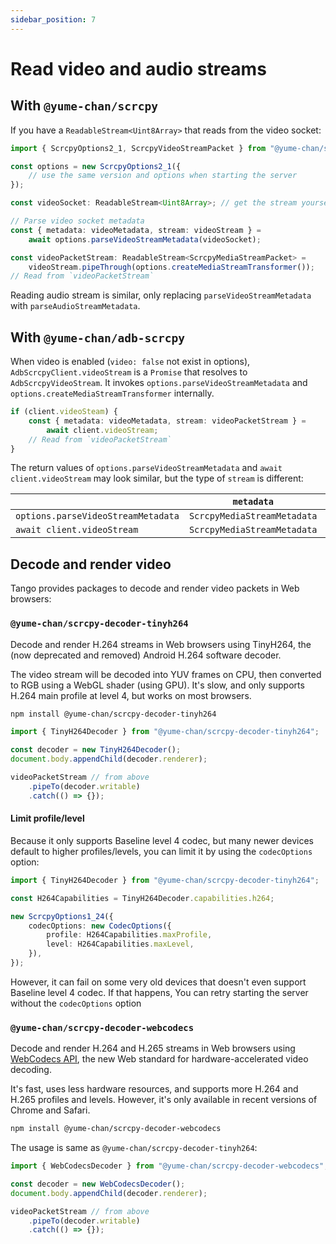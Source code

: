 ```yaml
---
sidebar_position: 7
---
```


# Read video and audio streams

## With `@yume-chan/scrcpy`

If you have a `ReadableStream<Uint8Array>` that reads from the video socket:

```ts transpile
import { ScrcpyOptions2_1, ScrcpyVideoStreamPacket } from "@yume-chan/scrcpy";

const options = new ScrcpyOptions2_1({
    // use the same version and options when starting the server
});

const videoSocket: ReadableStream<Uint8Array>; // get the stream yourself

// Parse video socket metadata
const { metadata: videoMetadata, stream: videoStream } =
    await options.parseVideoStreamMetadata(videoSocket);

const videoPacketStream: ReadableStream<ScrcpyMediaStreamPacket> =
    videoStream.pipeThrough(options.createMediaStreamTransformer());
// Read from `videoPacketStream`
```

Reading audio stream is similar, only replacing `parseVideoStreamMetadata` with `parseAudioStreamMetadata`.

## With `@yume-chan/adb-scrcpy`

When video is enabled (`video: false` not exist in options), `AdbScrcpyClient.videoStream` is a `Promise` that resolves to `AdbScrcpyVideoStream`. It invokes `options.parseVideoStreamMetadata` and `options.createMediaStreamTransformer` internally.

```ts transpile
if (client.videoSteam) {
    const { metadata: videoMetadata, stream: videoPacketStream } =
        await client.videoStream;
    // Read from `videoPacketStream`
}
```

The return values of `options.parseVideoStreamMetadata` and `await client.videoStream` may look similar, but the type of `stream` is different:

|                                    | `metadata`                  | `stream`                                  |
| ---------------------------------- | --------------------------- | ----------------------------------------- |
| `options.parseVideoStreamMetadata` | `ScrcpyMediaStreamMetadata` | `ReadableStream<Uint8Array>`              |
| `await client.videoStream`         | `ScrcpyMediaStreamMetadata` | `ReadableStream<ScrcpyMediaStreamPacket>` |

## Decode and render video

Tango provides packages to decode and render video packets in Web browsers:

### `@yume-chan/scrcpy-decoder-tinyh264`

Decode and render H.264 streams in Web browsers using TinyH264, the (now deprecated and removed) Android H.264 software decoder.

The video stream will be decoded into YUV frames on CPU, then converted to RGB using a WebGL shader (using GPU). It's slow, and only supports H.264 main profile at level 4, but works on most browsers.

```sh npm2yarn
npm install @yume-chan/scrcpy-decoder-tinyh264
```

```ts transpile
import { TinyH264Decoder } from "@yume-chan/scrcpy-decoder-tinyh264";

const decoder = new TinyH264Decoder();
document.body.appendChild(decoder.renderer);

videoPacketStream // from above
    .pipeTo(decoder.writable)
    .catch(() => {});
```

#### Limit profile/level

Because it only supports Baseline level 4 codec, but many newer devices default to higher profiles/levels, you can limit it by using the `codecOptions` option:

```ts transpile
import { TinyH264Decoder } from "@yume-chan/scrcpy-decoder-tinyh264";

const H264Capabilities = TinyH264Decoder.capabilities.h264;

new ScrcpyOptions1_24({
    codecOptions: new CodecOptions({
        profile: H264Capabilities.maxProfile,
        level: H264Capabilities.maxLevel,
    }),
});
```

However, it can fail on some very old devices that doesn't even support Baseline level 4 codec. If that happens, You can retry starting the server without the `codecOptions` option

### `@yume-chan/scrcpy-decoder-webcodecs`

Decode and render H.264 and H.265 streams in Web browsers using [WebCodecs API](https://developer.mozilla.org/en-US/docs/Web/API/WebCodecs_API), the new Web standard for hardware-accelerated video decoding.

It's fast, uses less hardware resources, and supports more H.264 and H.265 profiles and levels. However, it's only available in recent versions of Chrome and Safari.

```sh npm2yarn
npm install @yume-chan/scrcpy-decoder-webcodecs
```

The usage is same as `@yume-chan/scrcpy-decoder-tinyh264`:

```ts transpile
import { WebCodecsDecoder } from "@yume-chan/scrcpy-decoder-webcodecs";

const decoder = new WebCodecsDecoder();
document.body.appendChild(decoder.renderer);

videoPacketStream // from above
    .pipeTo(decoder.writable)
    .catch(() => {});
```
